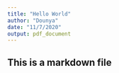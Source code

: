 ```yaml
---
title: "Hello World"
author: "Dounya"
date: "11/7/2020"
output: pdf_document
---
```


## This is a markdown file